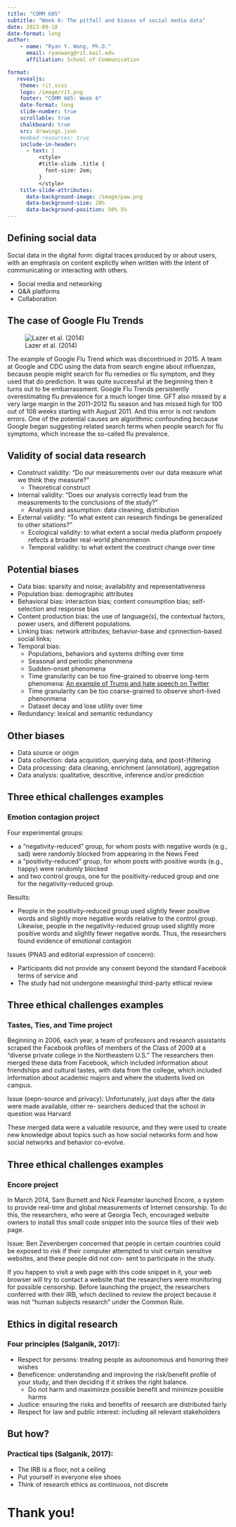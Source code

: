 ```yaml
---
title: "COMM 605"
subtitle: "Week 6: The pitfall and biases of social media data"
date: 2023-09-18
date-format: long
author: 
    - name: "Ryan Y. Wang, Ph.D."
      email: ryanwang@rit.mail.edu
      affiliation: School of Communication

format:
   revealjs:
    theme: rit.scss
    logo: /image/rit.png
    footer: "COMM 605: Week 6"
    date-format: long
    slide-number: true
    scrollable: true
    chalkboard: true
    src: drawings.json
    #embed-resources: true
    include-in-header:
      - text: |
          <style>
          #title-slide .title {
            font-size: 2em;
          }
          </style>
    title-slide-attributes: 
      data-background-image: /image/paw.png
      data-background-size: 20%
      data-background-position: 50% 5%
---
```


## Defining social data

Social data in the digital form: digital traces produced by or about users, with an emphrasis on content explictly when written with the intent of communicating or interacting with others.

-   Social media and networking
-   Q&A platforms
-   Collaboration

## The case of Google Flu Trends

![Lazer et al. (2014)](/image/Google.jpeg)

::: notes
The example of Google Flu Trend which was discontinued in 2015. A team at Google and CDC using the data from search engine about influenzas, because people might search for flu remedies or flu symptom, and they used that do prediction. It was quite successful at the beginning then it turns out to be embarrassment. Google Flu Trends persistently overestimating flu prevalence for a much longer time. GFT also missed by a very large margin in the 2011--2012 flu season and has missed high for 100 out of 108 weeks starting with August 2011. And this error is not random errors. One of the potential causes are algorithmic confounding because Google began suggesting related search terms when people search for flu symptoms, which increase the so-called flu prevalence.
:::

## Validity of social data research

::: incremental
-   Construct validity: "Do our measurements over our data measure what we think they measure?"
    -   Theoretical construct
-   Internal validity: "Does our analysis correctly lead from the measurements to the conclusions of the study?"
    -   Analysis and assumption: data cleaning, distribution
-   External validity: "To what extent can research findings be generalized to other sitations?"
    -   Ecological validity: to what extent a social media platform propoely refects a broader real-world phenomenon
    -   Temporal validity: to what extent the construct change over time
:::

## Potential biases {.smaller}

-   Data bias: sparsity and noise; availability and representativeness
-   Population bias: demographic attributes
-   Behavioral bias: interaction bias; content consumption bias; self-selection and response bias
-   Content production bias: the use of language(s), the contextual factors, power users, and different populations.
-   Linking bias: network attributes; behavior-base and cpnnection-based social links;
-   Temporal bias:
    -   Populations, behaviors and systems drifting over time
    -   Seasonal and periodic phenonmena
    -   Sudden-onset phenomena
    -   Time granularity can be too fine-grained to observe long-term phenomena: [An example of Trump and hate speech on Twitter](http://dx.doi.org/10.1561/100.00019045)
    -   Time granularity can be too coarse-grained to observe short-lived phenonmena
    -   Dataset decay and lose utility over time
-   Redundancy: lexical and semantic redundancy

## Other biases

-   Data source or origin
-   Data collection: data acquistion, querying data, and (post-)filtering
-   Data processing: data cleaning, enrichment (annotation), aggregation
-   Data analysis: qualitative, descritive, inference and/or prediction

## Three ethical challenges examples {.smaller}

### Emotion contagion project

Four experimental groups:

-   a "negativity-reduced" group, for whom posts with negative words (e.g., sad) were randomly blocked from appearing in the News Feed
-   a "positivity-reduced" group, for whom posts with positive words (e.g., happy) were randomly blocked
-   and two control groups, one for the positivity-reduced group and one for the negativity-reduced group.

Results:

-   People in the positivity-reduced group used slightly fewer positive words and slightly more negative words relative to the control group. Likewise, people in the negativity-reduced group used slightly more positive words and slightly fewer negative words. Thus, the researchers found evidence of emotional contagion

Issues (PNAS and editorial expression of concern):

-   Participants did not provide any consent beyond the standard Facebook terms of service and
-   The study had not undergone meaningful third-party ethical review

## Three ethical challenges examples {.smaller}

### Tastes, Ties, and Time project

Beginning in 2006, each year, a team of professors and research assistants scraped the Facebook profiles of members of the Class of 2009 at a "diverse private college in the Northeastern U.S." The researchers then merged these data from Facebook, which included information about friendships and cultural tastes, with data from the college, which included information about academic majors and where the students lived on campus.

Issue (oepn-source and privacy): Unfortunately, just days after the data were made available, other re- searchers deduced that the school in question was Harvard

::: notes
These merged data were a valuable resource, and they were used to create new knowledge about topics such as how social networks form and how social networks and behavior co-evolve.
:::

## Three ethical challenges examples {.smaller}

### Encore project

In March 2014, Sam Burnett and Nick Feamster launched Encore, a system to provide real-time and global measurements of Internet censorship. To do this, the researchers, who were at Georgia Tech, encouraged website owners to install this small code snippet into the source files of their web page.

Issue: Ben Zevenbergen concerned that people in certain countries could be exposed to risk if their computer attempted to visit certain sensitive websites, and these people did not con- sent to participate in the study.

::: notes
If you happen to visit a web page with this code snippet in it, your web browser will try to contact a website that the researchers were monitoring for possible censorship. Before launching the project, the researchers conferred with their IRB, which declined to review the project because it was not "human subjects research" under the Common Rule.
:::

## Ethics in digital research

### Four principles (Salganik, 2017):

-   Respect for persons: treating people as autoonomous and honoring their wishes
-   Beneficence: understanding and improving the risk/benefit profile of your study, and then deciding if it strikes the right balance.
    -   Do not harm and maximinze possible benefit and minimize possible harms
-   Justice: ensuring the risks and benefits of reesarch are distributed fairly
-   Respect for law and public interest: including all relevant stakeholders

## But how?

### Practical tips (Salganik, 2017):

-   The IRB is a floor, not a ceiling
-   Put yourself in everyone else shoes
-   Think of research ethics as continuous, not discrete

# Thank you!
